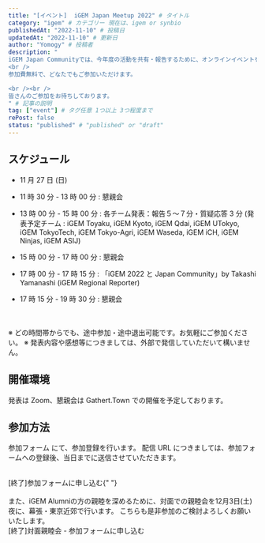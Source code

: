 ```yaml
---
title: "[イベント]  iGEM Japan Meetup 2022" # タイトル
category: "igem" # カテゴリー 現在は、igem or synbio
publishedAt: "2022-11-10" # 投稿日
updatedAt: "2022-11-10" # 更新日
author: "Yomogy" # 投稿者
description: "
iGEM Japan Communityでは、今年度の活動を共有・報告するために、オンラインイベントを行います。  
<br />
参加費無料で、どなたでもご参加いただけます。

<br /><br />
皆さんのご参加をお待ちしております。
" # 記事の説明
tag: ["event"] # タグ任意 1つ以上 3つ程度まで
rePost: false
status: "published" # "published" or "draft"
---
```


## スケジュール

- 11 月 27 日 (日)
- 11 時 30 分 - 13 時 00 分 : 懇親会
- 13 時 00 分 - 15 時 00 分 : 各チーム発表：報告５〜７分・質疑応答 3 分
  (発表予定チーム : iGEM Toyaku, iGEM Kyoto, iGEM Qdai, iGEM UTokyo, iGEM TokyoTech, iGEM Tokyo-Agri, iGEM Waseda, iGEM iCH, iGEM Ninjas, iGEM ASIJ)

- 15 時 00 分 - 17 時 00 分 : 懇親会
- 17 時 00 分 - 17 時 15 分 : 「iGEM 2022 と Japan Community」by Takashi Yamanashi (iGEM Regional Reporter)
- 17 時 15 分 - 19 時 30 分 : 懇親会

<br />
<br />※ どの時間帯からでも、途中参加・途中退出可能です。お気軽にご参加ください。
※ 発表内容や感想等につきましては、外部で発信していただいて構いません。

## 開催環境

発表は Zoom、懇親会は Gathert.Town での開催を予定しております。

## 参加方法

参加フォーム にて、参加登録を行います。
配信 URL につきましては、参加フォームへの登録後、当日までに送信させていただきます。

<br />
[終了]参加フォームに申し込む{" "}

<br />
<br />
また、iGEM Alumniの方の親睦を深めるために、対面での親睦会を12月3日(土)
夜に、幕張・東京近郊で行います。
こちらも是非参加のご検討よろしくお願いいたします。

<br />
[終了]対面親睦会 - 参加フォームに申し込む
